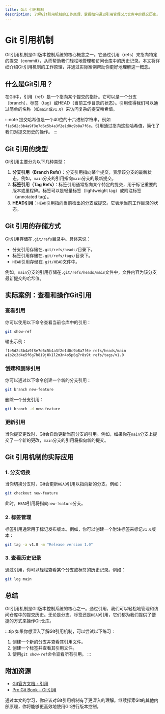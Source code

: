 ```yaml
---
title: Git 引用机制
description: 了解Git引用机制的工作原理，掌握如何通过引用管理Git仓库中的提交历史。
---
```


# Git 引用机制

Git引用机制是Git版本控制系统的核心概念之一。它通过引用（refs）来指向特定的提交（commit），从而帮助我们轻松地管理和访问仓库中的历史记录。本文将详细介绍Git引用机制的工作原理，并通过实际案例帮助你更好地理解这一概念。

## 什么是Git引用？

在Git中，引用（ref）是一个指向某个提交的指针。它可以是一个分支（branch）、标签（tag）或HEAD（当前工作目录的状态）。引用使得我们可以通过简单的名称（如`main`或`v1.0`）来访问复杂的提交哈希值。

:::note
提交哈希值是一个40位的十六进制字符串，例如`f1e5d2c3b4a9f8e7d6c5b4a3f2e1d0c9b8a7f6e`。引用通过指向这些哈希值，简化了我们对提交历史的操作。
:::

## Git 引用的类型

Git引用主要分为以下几种类型：

1. **分支引用（Branch Refs）**：分支引用指向某个提交，表示该分支的最新状态。例如，`main`分支的引用指向`main`分支的最新提交。
2. **标签引用（Tag Refs）**：标签引用通常指向某个特定的提交，用于标记重要的版本或里程碑。标签可以是轻量标签（lightweight tag）或附注标签（annotated tag）。
3. **HEAD引用**：`HEAD`引用指向当前检出的分支或提交。它表示当前工作目录的状态。

## Git 引用的存储方式

Git引用存储在`.git/refs`目录中。具体来说：

- 分支引用存储在`.git/refs/heads/`目录下。
- 标签引用存储在`.git/refs/tags/`目录下。
- `HEAD`引用存储在`.git/HEAD`文件中。

例如，`main`分支的引用存储在`.git/refs/heads/main`文件中，文件内容为该分支最新提交的哈希值。

## 实际案例：查看和操作Git引用

### 查看引用

你可以使用以下命令查看当前仓库中的引用：

```bash
git show-ref
```

输出示例：

```
f1e5d2c3b4a9f8e7d6c5b4a3f2e1d0c9b8a7f6e refs/heads/main
a1b2c3d4e5f6g7h8i9j0k1l2m3n4o5p6q7r8s9t refs/tags/v1.0
```

### 创建和删除引用

你可以通过以下命令创建一个新的分支引用：

```bash
git branch new-feature
```

删除一个分支引用：

```bash
git branch -d new-feature
```

### 更新引用

当你提交更改时，Git会自动更新当前分支的引用。例如，如果你在`main`分支上提交了一个新的更改，`main`分支的引用将指向新的提交。

## Git 引用机制的实际应用

### 1. 分支切换

当你切换分支时，Git会更新`HEAD`引用以指向新的分支。例如：

```bash
git checkout new-feature
```

此时，`HEAD`引用将指向`new-feature`分支。

### 2. 标签管理

标签引用通常用于标记发布版本。例如，你可以创建一个附注标签来标记`v1.0`版本：

```bash
git tag -a v1.0 -m "Release version 1.0"
```

### 3. 查看历史记录

通过引用，你可以轻松查看某个分支或标签的历史记录。例如：

```bash
git log main
```

## 总结

Git引用机制是Git版本控制系统的核心之一。通过引用，我们可以轻松地管理和访问仓库中的提交历史。无论是分支、标签还是`HEAD`引用，它们都为我们提供了便捷的方式来操作Git仓库。

:::tip
如果你想深入了解Git引用机制，可以尝试以下练习：
1. 创建一个新的分支并查看其引用文件。
2. 创建一个标签并查看其引用文件。
3. 使用`git show-ref`命令查看所有引用。
:::

## 附加资源

- [Git官方文档 - 引用](https://git-scm.com/docs/git-ref)
- [Pro Git Book - Git引用](https://git-scm.com/book/en/v2/Git-Internals-Git-References)

通过本文的学习，你应该对Git引用机制有了更深入的理解。继续探索Git的其他内部原理，你将能够更高效地使用Git进行版本控制。